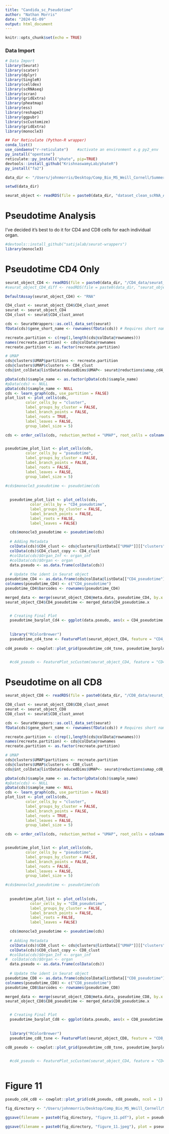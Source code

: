 ```yaml
---
title: "Candida_sc_Pseudotime"
author: "Nathan Morris"
date: "2024-01-09"
output: html_document
---
```


```r
knitr::opts_chunk$set(echo = TRUE)
```

### Data Import
```r
# Data Import
library(Seurat)
library(scater)
library(dplyr)
library(SingleR)
library(celldex)
library(scRNAseq)
library(scran)
library(gridExtra)
library(pheatmap)
library(ess)
library(reshape2)
library(ggpubr)
library(scCustomize)
library(gridExtra)
library(monocle3)

## For Reticulate (Python-R wrapper)
conda_list()
use_condaenv("r-reticulate")    #activate an environment e.g py2_env
py_install("opentsne")
reticulate::py_install("phate", pip=TRUE)
devtools::install_github("KrishnaswamyLab/phateR")
py_install("fa2")
```

```r
data_dir <- "/Users/johnmorris/Desktop/Comp_Bio_MS_Weill_Cornell/Summer_2023/Betel Lab/Betel:Iliev Candida Project/Candida_Migratory_TCR_Project/Data/"

setwd(data_dir)

seurat_object <- readRDS(file = paste0(data_dir, "dataset_clean_scRNA_ADT_new_metadata.Rds"))
```

# Pseudotime Analysis

I've decided it's best to do it for CD4 and CD8 cells for each individual organ.
```r
#devtools::install_github("satijalab/seurat-wrappers")
library(monocle3)
```


# Pseudotime CD4 Only

```r
seurat_object_CD4 <- readRDS(file = paste0(data_dir, "/CD4_data/seurat_object_CD4.rds"))
#seurat_object_CD4_diff <- readRDS(file = paste0(data_dir, "seurat_object_CD4_diff.rds"))
```

```r
DefaultAssay(seurat_object_CD4) <- "RNA"

CD4_clust <- seurat_object_CD4$CD4_clust_annot
seurat <- seurat_object_CD4
CD4_clust <- seurat$CD4_clust_annot

cds <- SeuratWrappers::as.cell_data_set(seurat)
fData(cds)$gene_short_name <- rownames(fData(cds)) # Requires short names

recreate.partition <- c(rep(1,length(cds@colData@rownames)))
names(recreate.partition) <- cds@colData@rownames
recreate.partition <- as.factor(recreate.partition)

# UMAP
cds@clusters$UMAP$partitions <- recreate.partition
cds@clusters$UMAP$clusters <- CD4_clust
cds@int_colData@listData$reducedDims$UMAP<- seurat@reductions$umap_cd4_@cell.embeddings

pData(cds)$sample_name <- as.factor(pData(cds)$sample_name)
#pData(cds) <- NULL
pData(cds)$sample_name <- NULL
cds <- learn_graph(cds, use_partition = FALSE)
plot_list <- plot_cells(cds,
         color_cells_by = "cluster",
         label_groups_by_cluster = FALSE,
         label_branch_points = FALSE,
         label_roots = TRUE,
         label_leaves = FALSE,
         group_label_size = 5)

cds <- order_cells(cds, reduction_method = "UMAP", root_cells = colnames(cds)[cds@colData@listData[["CD4_clust"]] %in% c(0,1,2)]) 


pseudotime_plot_list <- plot_cells(cds,
         color_cells_by = "pseudotime",
         label_groups_by_cluster = FALSE,
         label_branch_points = FALSE,
         label_roots = FALSE,
         label_leaves = FALSE,
         group_label_size = 5)

#cds$monocle3_pseudotime <- pseudotime(cds
  
  
  pseudotime_plot_list <- plot_cells(cds,
           color_cells_by = "CD4_pseudotime",
           label_groups_by_cluster = FALSE,
           label_branch_points = FALSE,
           label_roots = FALSE,
           label_leaves = FALSE)

  cds$monocle3_pseudotime <- pseudotime(cds)
  
  # Adding Metadata
  colData(cds)$CD4_clust <- cds@clusters@listData[["UMAP"]][["clusters"]]
  colData(cds)$CD4_clust_copy <- CD4_clust
  #colData(cds)$Organ_Inf <- organ_inf
  #colData(cds)$Organ <- organ
  data.pseudo <- as.data.frame(colData(cds))
  
  # Update the ident in Seurat object
pseudotime_CD4 <- as.data.frame(cds@colData@listData[["CD4_pseudotime"]])
colnames(pseudotime_CD4) <- c("CD4_pseudotime")
pseudotime_CD4$barcodes <- rownames(pseudotime_CD4)

merged_data <- merge(seurat_object_CD4@meta.data, pseudotime_CD4, by.x = "cell_barcode", by.y = "barcodes", all.x = TRUE)
seurat_object_CD4$CD4_pseudotime <- merged_data$CD4_pseudotime.x


  # Creating Final Plot
  pseudotime_barplot_Cd4 <- ggplot(data.pseudo, aes(x = CD4_pseudotime, y = CD4_clust, fill = CD4_clust)) + geom_boxplot() + ggtitle("CD4 Clusters by Pseudotime") + theme(legend.position = "none")
  
  
  library("RColorBrewer")
  pseudotime_cd4_tsne <- FeaturePlot(seurat_object_CD4, feature = "CD4_pseudotime", reduction = "tsne_cd4_") + ggtitle("Pseudotime for CD4") + scale_colour_gradientn(colours = brewer.pal(n = 3, name = "YlOrRd"))
  
cd4_pseudo <- cowplot::plot_grid(pseudotime_cd4_tsne, pseudotime_barplot_Cd4, ncol = 2, rel_widths = c(1,0.8), labels = c("A", "B"), label_size = 20)


  #cd4_pseudo <- FeaturePlot_scCustom(seurat_object_CD4, feature = "CD4_pseudotime", reduction = "fa2_cd4_", cols = c("black", "grey","red", "orange", "yellow", "green", "blue"))

```

# Pseudotime on all CD8

```r
seurat_object_CD8 <- readRDS(file = paste0(data_dir, "/CD8_data/seurat_object_CD8.rds"))
```

```r
CD8_clust <- seurat_object_CD8$CD8_clust_annot
seurat <- seurat_object_CD8
CD8_clust <- seurat$CD8_clust_annot

cds <- SeuratWrappers::as.cell_data_set(seurat)
fData(cds)$gene_short_name <- rownames(fData(cds)) # Requires short names

recreate.partition <- c(rep(1,length(cds@colData@rownames)))
names(recreate.partition) <- cds@colData@rownames
recreate.partition <- as.factor(recreate.partition)

# UMAP
cds@clusters$UMAP$partitions <- recreate.partition
cds@clusters$UMAP$clusters <- CD8_clust
cds@int_colData@listData$reducedDims$UMAP<- seurat@reductions$umap_cd8_@cell.embeddings

pData(cds)$sample_name <- as.factor(pData(cds)$sample_name)
#pData(cds) <- NULL
pData(cds)$sample_name <- NULL
cds <- learn_graph(cds, use_partition = FALSE)
plot_list <- plot_cells(cds,
         color_cells_by = "cluster",
         label_groups_by_cluster = FALSE,
         label_branch_points = FALSE,
         label_roots = TRUE,
         label_leaves = FALSE,
         group_label_size = 5)

cds <- order_cells(cds, reduction_method = "UMAP", root_cells = colnames(cds)[cds@colData@listData[["CD8_clust"]] %in% c(0,1,2)]) 


pseudotime_plot_list <- plot_cells(cds,
         color_cells_by = "pseudotime",
         label_groups_by_cluster = FALSE,
         label_branch_points = FALSE,
         label_roots = FALSE,
         label_leaves = FALSE,
         group_label_size = 5)

#cds$monocle3_pseudotime <- pseudotime(cds
  
  
  pseudotime_plot_list <- plot_cells(cds,
           color_cells_by = "CD8_pseudotime",
           label_groups_by_cluster = FALSE,
           label_branch_points = FALSE,
           label_roots = FALSE,
           label_leaves = FALSE)

  cds$monocle3_pseudotime <- pseudotime(cds)
  
  # Adding Metadata
  colData(cds)$CD8_clust <- cds@clusters@listData[["UMAP"]][["clusters"]]
  colData(cds)$CD8_clust_copy <- CD8_clust
  #colData(cds)$Organ_Inf <- organ_inf
#  colData(cds)$Organ <- organ
  data.pseudo <- as.data.frame(colData(cds))
  
  # Update the ident in Seurat object
pseudotime_CD8 <- as.data.frame(cds@colData@listData[["CD8_pseudotime"]])
colnames(pseudotime_CD8) <- c("CD8_pseudotime")
pseudotime_CD8$barcodes <- rownames(pseudotime_CD8)

merged_data <- merge(seurat_object_CD8@meta.data, pseudotime_CD8, by.x = "cell_barcode", by.y = "barcodes", all.x = TRUE)
seurat_object_CD8$CD8_pseudotime <- merged_data$CD8_pseudotime.x


  # Creating Final Plot
  pseudotime_barplot_Cd8 <- ggplot(data.pseudo, aes(x = CD8_pseudotime, y = CD8_clust, fill = CD8_clust)) + geom_boxplot() + ggtitle("CD8 Clusters by Pseudotime") + theme(legend.position = "none")
  
  
  library("RColorBrewer")
  pseudotime_cd8_tsne <- FeaturePlot(seurat_object_CD8, feature = "CD8_pseudotime", reduction = "tsne_cd8_") + ggtitle("Pseudotime for CD8") + scale_colour_gradientn(colours = brewer.pal(n = 3, name = "YlOrRd"))
  
cd8_pseudo <- cowplot::plot_grid(pseudotime_cd8_tsne, pseudotime_barplot_Cd8, ncol = 2, rel_widths = c(1,0.8), labels = c("C", "D"), label_size = 20)


  #cd4_pseudo <- FeaturePlot_scCustom(seurat_object_CD4, feature = "CD4_pseudotime", reduction = "fa2_cd4_", cols = c("black", "grey","red", "orange", "yellow", "green", "blue"))
  
```

# Figure 11

```r
pseudo_cd4_cd8 <- cowplot::plot_grid(cd4_pseudo, cd8_pseudo, ncol = 1)
```

```r
fig_directory <- "/Users/johnmorris/Desktop/Comp_Bio_MS_Weill_Cornell/Summer_2023/Betel Lab/Betel:Iliev Candida Project/Candida_Migratory_TCR_Project/Candida_Migratory_TCR/Figures_Tables/"

ggsave(filename = paste0(fig_directory, "figure_11.pdf"), plot = pseudo_cd4_cd8, device = "pdf", height = 28, width = 26)

ggsave(filename = paste0(fig_directory, "figure_11.jpeg"), plot = pseudo_cd4_cd8, device = "jpeg", height = 28, width = 26)
```

